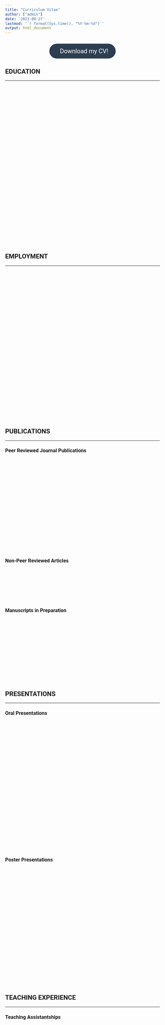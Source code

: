 ```yaml
---
title: "Curriculum Vitae"
author: ["admin"]
date: '2023-09-27'
lastmod: '`r format(Sys.time(), "%Y-%m-%d")`'
output: html_document
---
```


<style>
body {
    font-family: 'Roboto', sans-serif; /* You can use 'Segoe UI', 'Roboto', or other modern fonts if available */
}

table {
    border-collapse: separate;
    border-spacing: 3px 3px;
    width: 100%;
    box-shadow: 0px 0px 15px rgba(0, 0, 0, 0.1);
    opacity: 0; /* Table starts as invisible */
    transform: translateY(-20px); /* Table starts slightly higher up */
    animation: fadeInTable 1s forwards 0.5s; /* Animation to fade in the table */
}

@keyframes fadeInTable {
    to {
        opacity: 1;
        transform: translateY(0);
    }
}

th, td {
    padding: 20px 25px;
    text-align: left;
    vertical-align: top;
    border-radius: 8px;
    transition: background-color 0.3s; /* Smooth transition for hover effects */
}

th:first-child, td:first-child {
    width: 25%;
}

th {
    background-color: #2c3e50;
    color: #ecf0f1;
}

td {
    background: linear-gradient(45deg, #34495e, #2c3e50);
    color: #ecf0f1;
}

td:hover {
    background: linear-gradient(45deg, #2c3e50, #34495e); /* Reversing the gradient for hover effect */
}

tr:hover {
    background-color: transparent;
}
</style>

<center style="margin: 2em 0;">
    <a href="/cv/NiyaziArslan_CV_2023.pdf" target="_blank" style="display: inline-block; padding: 12px 25px; color: #FFFFFF; background-color: #2c3e50; border-radius: 25px; text-decoration: none; font-size: 20px; transition: background-color 0.3s;">
        <i class="fa fa-download" aria-hidden="true"></i> &nbsp; Download my CV!
    </a>
</center>

<style>
    a:hover {
        background-color: #34495e;
    }
</style>


## EDUCATION
________________________________________

<table>
    <tr>
        <td><b>2020 - 2024</b></td>
        <td><b>Ph.D. in Speech and Hearing Sciences (Auditory and Language Neuroscience) </b> 
        <br> Arizona State University, Tempe, Arizona, USA 
        <br> Thesis: Exploring the Relationship Between Pitch Sensitivity and Neural Health in Cochlear Implant Users 
        <br> GPA: 4.0 </td>
    </tr>
    <tr>
        <td><b>2017 - 2019</b></td>
        <td><b>MSc. in Speech and Hearing Sciences</b> 
        <br> Marmara University, Istanbul, Turkey
        <br> Thesis: Comparison of Spectral Resolution Test Batteries in Normal Hearing and Cochlear Implant Users 
        <br> GPA: 4.0 - High Honor Student</td>
    </tr>
    <tr>
        <td><b>2012 - 2017</b></td>
        <td><b>BSc. in Audiology</b> 
        <br> Bezmialem Vakif University, Istanbul, Turkey
        <br> Thesis: Comparison of Click, Tonebursts, and Chirp Stimulated C-Vemp and O-Vemp Responses in Healthy People
        <br> GPA: 3.79</td>
    </tr>
</table>

## EMPLOYMENT
________________________________________

<table>
    <tr>
        <td><b>2020 - Present</b></td>
        <td><b>Graduate Teaching Associate</b>
        <br> College of Health Solutions
        <br> Arizona State University, Tempe, Arizona, USA</td>
    </tr>
    <tr>
        <td><b>2020 - Present</b></td>
        <td><b>Graduate Research Associate</b>
        <br> Auditory Implant Lab
        <br> Arizona State University, Tempe, Arizona, USA</td>
    </tr>
    <tr>
        <td><b>2017 - 2019</b></td>
        <td><b>Audiologist</b>
        <br> Auditory Training Department
        <br> Ikem Isık Education and Rehabilitation Center, Istanbul, Turkey</td>
    </tr>
    <tr>
        <td><b>2016-2017</b></td>
        <td><b>Intern</b>
        <br> Audiology Clinic, Department of Neuroscience
        <br> University of Padova, Padua, Italy</td>
    </tr>
</table>

## PUBLICATIONS
________________________________________

### Peer Reviewed Journal Publications
<table>
    <tr>
        <td><b>Arslan, N. O., & Luo, X. (2022).</b> Assessing the relationship between pitch perception and neural health in cochlear implant users. <i>Journal of the Association for Research in Otolaryngology</i>, 23, 875–887.<br><a href="https://doi.org/10.1007/s10162-022-00876-w">https://doi.org/10.1007/s10162-022-00876-w</a></td>
    </tr>
    <tr>
        <td><b>Arslan, N. O., Akbulut, A. A., Köse, B., Karaman-Demirel, A., & Derinsu, U. (2021).</b> Sound quality perception of cochlear implant recipients: low-frequency information and foreign-language effect. <i>International Journal of Audiology</i>, 61:12, 1045-1053.<br><a href="https://doi.org/10.1080/14992027.2021.2005833">https://doi.org/10.1080/14992027.2021.2005833</a></td>
    </tr>
</table>

### Non-Peer Reviewed Articles

<table>    
    <tr>
        <td>
            <b>Arslan, N. O. (2023, January 23).</b> 
            <a href="https://theconversation.com/cochlear-implants-can-bring-the-experience-of-sound-to-those-with-hearing-loss-but-results-may-vary-heres-why-196097#:~:text=However%2C%20the%20effectiveness%20of%20cochlear,their%20peers%20with%20natural%20hearing." target="_blank" style="text-decoration: none; color: inherit;">Cochlear implants can bring the experience of sound to those with hearing loss, but results may vary – here’s why.</a>
            <i>The Conversation</i>.
        </td>
    </tr>
</table>


### Manuscripts in Preparation

<table>    
    <tr>
        <td><b>Arslan, N.O. & Luo, X.</b> Effect of pulse polarity on temporal and place pitch sensitivity of cochlear implant recipients.
        <br> In preparation for Journal of the Acoustic Society of America.
        </td>
    </tr>
    <tr>
        <td><b>Arslan, N.O. & Luo, X.</b> Effect of neural health on the benefits of current focusing in place-pitch sensitivity of cochlear implant recipients.</td>
    </tr>
</table>


##  PRESENTATIONS 
________________________________________

### Oral Presentations

<table>    
    <tr>
        <td><b>Arslan, N.O. & Luo, X. (2022).</b> Neural health measures are correlated with place pitch sensitivity of cochlear implant users. 
        <br>Talk presented at Association for Research in Otolaryngology 45th Annual MidWinter Virtual Meeting.</td>
    </tr>
    <tr>
        <td><b>Arslan, N.O. &  Ciprut, A. (2019).</b> Comparison of spectral resolution test batteries in normal hearing and cochlear implant users.
        <br> Talk presented at Marmara University Audiology Alumni Meeting in Istanbul, Turkey.</td>
    </tr>
    <tr>
        <td><b>Arslan, N.O., Bal, N., Gedik, O., Aydın, Z., &  Demirci, B. (2018).</b> Comparison of click, tonebursts, and chirp stimulated C-Vemp and O-Vemp responses in healthy people. 
        <br> Talk presented at National Audiology Congress in Istanbul, Turkey.</td>
    </tr>    
</table>

### Poster Presentations

<table>    
    <tr>
        <td><b>Arslan, N.O. & Luo, X. (2023).</b> The effect of pulse shape on pitch sensitivity of cochlear implant users. 
        <br> Poster presented at Conference on Implantable Auditory Prostheses 2023 (CIAP2023).
        </td>
    </tr>
    <tr>
        <td>
        <b>Arslan, N.O. & Luo, X. (2023).</b> Anodic-centered triphasic pulses may improve pitch perception in cochlear implant users. 
        <br> Poster presented at 2023 Institute for Social Science Research Graduate Student Poster Contest.
        </td>
    </tr>
    <tr>
        <td>
        <b>Arslan, N.O. & Luo, X. (2023).</b> Neural health measures are correlated with place pitch sensitivity of cochlear implant users.
        <br> Poster presented at 2022 Institute for Social Science Research Graduate Student Poster Contest.</td>
    </tr> 
</table>

## TEACHING EXPERIENCE
________________________________________

### Teaching Assistantships

<table>
    <tr>
        <td><b>Fall 2023</b></td>
        <td>SHS 311: Hearing Science<br>
            SHS 375: Speech Science<br>
            SHS 401: Principles of Audiology
        </td>
    </tr>
    <tr>
        <td><b>Spring 2023</b></td>
        <td>SHS 555: Cochlear Implants</td>
    </tr>
    <tr>
        <td><b>Fall 2022</b></td>
        <td>SHS 401: Principles of Audiology<br>
            SHS 310: Anatomical and Physiological Bases of Speech
        </td>
    </tr>
    <tr>
        <td><b>Spring 2022</b></td>
        <td>SHS 205: Exploring Communication Disorders in Children and Adults<br>
            SHS 311: Hearing Science<br>
            SHS 401: Principles of Audiology
        </td>
    </tr>
    <tr>
        <td><b>Fall 2021</b></td>
        <td>SHS 311: Hearing Science<br>
            SHS 375: Speech Science<br>
            SHS 310: Anatomical and Physiological Bases of Speech
        </td>
    </tr>
    <tr>
        <td><b>Spring 2021</b></td>
        <td>SHS 485: Acquired Speech and Language Disorders</td>
    </tr>
    <tr>
        <td><b>Fall 2020</b></td>
        <td>SHS 310: Anatomical and Physiological Bases of Speech<br>
            SHS 401: Principles of Audiology
        </td>
    </tr>
</table>

### Guest Lectures

<table>
    <tr>
        <td><b>Spring 2023</b></td>
        <td>Topic: Speech Coding Strategies<br>
            SHS 555: Cochlear Implants
        </td>
    </tr>
    <tr>
        <td><b>Fall 2022</b></td>
        <td>Topic: Ototoxicity and Pharmacology<br>
            SHS 520: Auditory Pathologies/Disorders and Otoneurologic Applications
        </td>
    </tr>
</table>


## AWARDS, HONORS & GRANTS
________________________________________

<table>
    <tr>
        <td><b><b>2023</b></b></td>
        <td><b>Award</b></td>
        <td>"CIAP2023 Student Aid Award" issued by Conference on Implantable Auditory Prostheses Committee</td>
    </tr>
    <tr>
        <td><b>2023</b></td>
        <td>Award</td>
        <td>"Graduate College Travel Award Q1" issued by Graduate College, Arizona State University</td>
    </tr>
    <tr>
        <td><b>2023</b></td>
        <td>Award</td>
        <td>"College of Health Solutions Graduate Student Support" issued by College of Health Solutions, Arizona State University </td>
    </tr>
    <tr>
        <td><b>2023</b></td>
        <td>Award</td>
        <td>"Travel Grant" Issued by Graduate and Professional Student Association, Arizona State University</td>
    </tr>
    <tr>
        <td><b>2022</b></td>
        <td>Award & Honor</td>
        <td>"The New Century Scholars Doctoral Scholarship" issued by The American Speech-Language-Hearing Foundation</td>
    </tr>
    <tr>
        <td><b>2022</b></td>
        <td>Award & Honor</td>
        <td>"The Outstanding Speech and Hearing Ph.D. Student in Research Award and Scholarship" issued by College of Health Solutions, Arizona State University</td>
    </tr>
    <tr>
        <td><b>2022</b></td>
        <td>Award & Honor</td>
        <td>"Honorable Mention in the Completed Category, Graduate Student Poster Competition" issued by The Institute for Social Science Research, Arizona State University</td>
    </tr>
    <tr>
        <td><b>2022</b></td>
        <td>Award</td>
        <td>"ARO MidWinter Meeting Travel Award" issued by Association for Research in Otolaryngology</td>
    </tr>
    <tr>
        <td><b>2017-2019</b></td>
        <td>Grant</td>
        <td>Derinsu, U., Köse, B., Akbulut, A., Karaman, A., & Arslan, N.O. Assessment of Sound Quality Perception in Native-Turkish Speaking Adult Cochlear Implant Users Using TR-MUSHRA. Marmara University Department of Audiology</td>
    </tr>
    <tr>
        <td><b>2016</b></td>
        <td>Award</td>
        <td>"Erasmus+ Traineeships Student Funding" issued by European Commission</td>
    </tr>
    <tr>
        <td><b>2015-2017</b></td>
        <td>Award & Honor</td>
        <td>"Academic Achievement Scholarship" issued by Bezmialem Vakif University</td>
    </tr>
</table>


## TECHNICAL SKILLS
________________________________________

<table>
    <tr>
        <td><b>Programming & Web Development:</b></td>
        <td>Languages: PHP, Python, Java<br>
            Web Technologies: HTML, CSS</td>
    </tr>
    <tr>
        <td><b>Data Analysis:</b></td>
        <td>Languages: R, Python<br>
            Tools: SPSS</td>
    </tr>
    <tr>
        <td><b>Signal Processing and Analysis:</b></td>
        <td>Languages: MATLAB, Python<br>
            Tools: Bionic Ear Data Collection System, Praat, Audacity, Adobe Audition</td>
    </tr>
</table>




